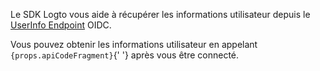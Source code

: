 
Le SDK Logto vous aide à récupérer les informations utilisateur depuis le [UserInfo Endpoint](https://openid.net/specs/openid-connect-core-1_0.html#UserInfo) OIDC.

<p>
  Vous pouvez obtenir les informations utilisateur en appelant <code>{props.apiCodeFragment}</code>{' '}
  après vous être connecté.
</p>

<ScopeClaimList />
